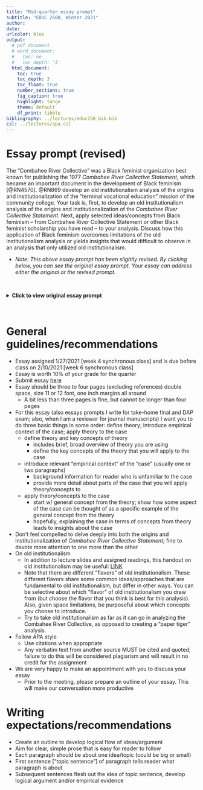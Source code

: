 ```yaml
---
title: "Mid-quarter essay prompt"
subtitle: "EDUC 250B, Winter 2021"
author: 
date: 
urlcolor: blue
output: 
  # pdf_document
  # word_document:
  #   toc: no
  #   toc_depth: '3'
  html_document:
    toc: true
    toc_depth: 3
    toc_float: true
    number_sections: true
    fig_caption: true
    highlight: tango
    theme: default
    df_print: tibble
bibliography: ../lectures/educ250_bib.bib
csl: ../lectures/apa.csl
---
```


# Essay prompt (revised)

<!-- your comment 
The "Combahee River Collective" published the 1977 _Combahee River Collective Statement_, which became an important document in the development of Black feminism. 

-->

The "Combahee River Collective" was a Black feminist organization best known for publishing the 1977 _Combahee River Collective Statement_, which became an important document in the development of Black feminism [@RN4570]. @RN869 develop an old institutionalism analysis of the origins and institutionalization of the "terminal vocational education" mission of the community college. Your task is, first, to develop an old institutionalism analysis of the origins and institutionalization of the _Combahee River Collective Statement_. Next, apply selected ideas/concepts from Black feminism – from Combahee River Collective Statement or other Black feminist scholarship you have read – to your analysis. Discuss how this application of Black feminism overcomes limitations of the old institutionalism analysis or yields insights that would difficult to observe in an analysis that only utilized old institutionalism.

- *Note: This above essay prompt has been slightly revised. By clicking below, you can see the original essay prompt. Your essay can address either the original or the revised prompt.*

<br>

<details><summary>**Click to view original essay prompt**</summary> 

The "Combahee River Collective" was a Black feminist organization best known for publishing the 1977 _Combahee River Collective Statement_, which became an important document in the development of Black feminism [@RN4570]. @RN869 develop an old institutionalism analysis of the origins and institutionalization of the "terminal vocational education" mission of the community college. Your task is, first, to develop an old institutionalism analysis of the origins and institutionalization of the _Combahee River Collective Statement_. Next, how do the limitations of old institutionalism as a theoretical perspective undermine this analysis? And how can selected ideas/concepts from Black feminism -- from _Combahee River Collective Statement_ or other Black feminist scholarship you have read -- be incorporated to develop a more insightful analysis about the origins of the  _Combahee River Collective Statement_ and/or explanation for why this statement has been so impactful?

</details>
<br>

# General guidelines/recommendations

- Essay assigned 1/27/2021 [week 4 synchronous class] and is due before class on 2/10/2021 [week 6 synchronous class]
- Essay is worth 10% of your grade for the quarter
- Submit essay [here](https://www.dropbox.com/request/Ea4MWcYgHdbXUtrwDBYd)
- Essay should be three to four pages (excluding references) double space, size 11 or 12 font, one inch margins all around
  - A bit less than three pages is fine, but cannot be longer than four pages
- For this essay (also essays prompts I write for take-home final and DAP exam; also, when I am a reviewer for journal manuscripts) I want you to do three basic things in some order: define theory; introduce empirical context of the case; apply theory to the case
  - define theory and key concepts of theory
    - includes brief, broad overview of theory you are using
    - define the key concepts of the theory that you will apply to the case
  - introduce relevant "empirical context" of the "case" (usually one or two paragraphs)
    - background information for reader who is unfamiliar to the case
    - provide more detail about parts of the case that you will apply theory/concepts to
  - apply theory/concepts to the case
    - start w/ general concept from the theory; show how some aspect of the case can be thought of as a specific example of the general concept from the theory
    - hopefully, explaining the case in terms of concepts from theory leads to insights about the case
- Don't feel compelled to delve deeply into both the origins and institutionalization of _Combahee River Collective Statement_; fine to devote more attention to one more than the other
- On old institutionalism
  - In addition to lecture slides and assigned readings, this handout on old institutionalism may be useful: [LINK](https://anyone-can-cook.github.io/orgs_class/lectures/old_institutionalism2/old_institutionalism_overview.html)
  - Note that there are different “flavors” of old institutionalism. These different flavors share some common ideas/approaches that are fundamental to old institutionalism, but differ in other ways. You can be selective about which “flavor” of old institutionalism you draw from (but choose the flavor that you think is best for this analysis). Also, given space limitations, be purposeful about which concepts you choose to introduce.
  - Try to take old institutionalism as far as it can go in analyzing the Combahee River Collective, as opposed to creating a "paper tiger" analysis.
- Follow APA style
  - Use citations when appropriate
  -	Any verbatim text from another source MUST be cited and quoted; failure to do this will be considered plagiarism and will result in no credit for the assignment
- We are very happy to make an appointment with you to discuss your essay
  - Prior to the meeting, please prepare an outline of your essay. This will make our conversation more productive

# Writing expectations/recommendations

- Create an outline to develop logical flow of ideas/argument
- Aim for clear, simple prose that is easy for reader to follow
- Each paragraph should be about one idea/topic (could be big or small)
- First sentence [“topic sentence”] of paragraph tells reader what paragraph is
about
- Subsequent sentences flesh out the idea of topic sentence, develop logical
argument and/or empirical evidence

